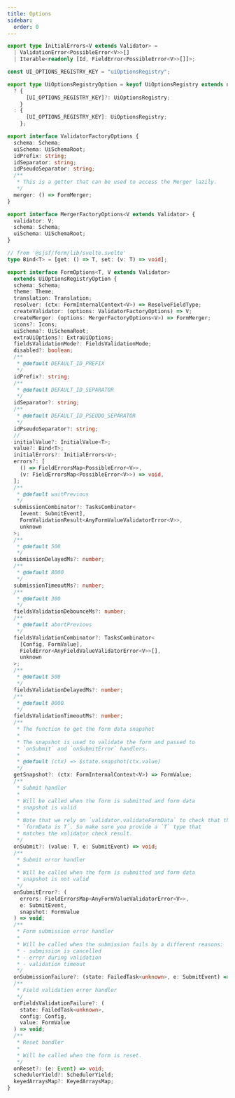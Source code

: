 ```yaml
---
title: Options
sidebar:
  order: 0
---
```


```typescript
export type InitialErrors<V extends Validator> =
  | ValidationError<PossibleError<V>>[]
  | Iterable<readonly [Id, FieldError<PossibleError<V>>[]]>;

const UI_OPTIONS_REGISTRY_KEY = "uiOptionsRegistry";

export type UiOptionsRegistryOption = keyof UiOptionsRegistry extends never
  ? {
      [UI_OPTIONS_REGISTRY_KEY]?: UiOptionsRegistry;
    }
  : {
      [UI_OPTIONS_REGISTRY_KEY]: UiOptionsRegistry;
    };

export interface ValidatorFactoryOptions {
  schema: Schema;
  uiSchema: UiSchemaRoot;
  idPrefix: string;
  idSeparator: string;
  idPseudoSeparator: string;
  /**
   * This is a getter that can be used to access the Merger lazily.
   */
  merger: () => FormMerger;
}

export interface MergerFactoryOptions<V extends Validator> {
  validator: V;
  schema: Schema;
  uiSchema: UiSchemaRoot;
}

// from '@sjsf/form/lib/svelte.svelte'
type Bind<T> = [get: () => T, set: (v: T) => void];

export interface FormOptions<T, V extends Validator>
  extends UiOptionsRegistryOption {
  schema: Schema;
  theme: Theme;
  translation: Translation;
  resolver: (ctx: FormInternalContext<V>) => ResolveFieldType;
  createValidator: (options: ValidatorFactoryOptions) => V;
  createMerger: (options: MergerFactoryOptions<V>) => FormMerger;
  icons?: Icons;
  uiSchema?: UiSchemaRoot;
  extraUiOptions?: ExtraUiOptions;
  fieldsValidationMode?: FieldsValidationMode;
  disabled?: boolean;
  /**
   * @default DEFAULT_ID_PREFIX
   */
  idPrefix?: string;
  /**
   * @default DEFAULT_ID_SEPARATOR
   */
  idSeparator?: string;
  /**
   * @default DEFAULT_ID_PSEUDO_SEPARATOR
   */
  idPseudoSeparator?: string;
  //
  initialValue?: InitialValue<T>;
  value?: Bind<T>;
  initialErrors?: InitialErrors<V>;
  errors?: [
    () => FieldErrorsMap<PossibleError<V>>,
    (v: FieldErrorsMap<PossibleError<V>>) => void,
  ];
  /**
   * @default waitPrevious
   */
  submissionCombinator?: TasksCombinator<
    [event: SubmitEvent],
    FormValidationResult<AnyFormValueValidatorError<V>>,
    unknown
  >;
  /**
   * @default 500
   */
  submissionDelayedMs?: number;
  /**
   * @default 8000
   */
  submissionTimeoutMs?: number;
  /**
   * @default 300
   */
  fieldsValidationDebounceMs?: number;
  /**
   * @default abortPrevious
   */
  fieldsValidationCombinator?: TasksCombinator<
    [Config, FormValue],
    FieldError<AnyFieldValueValidatorError<V>>[],
    unknown
  >;
  /**
   * @default 500
   */
  fieldsValidationDelayedMs?: number;
  /**
   * @default 8000
   */
  fieldsValidationTimeoutMs?: number;
  /**
   * The function to get the form data snapshot
   *
   * The snapshot is used to validate the form and passed to
   * `onSubmit` and `onSubmitError` handlers.
   *
   * @default (ctx) => $state.snapshot(ctx.value)
   */
  getSnapshot?: (ctx: FormInternalContext<V>) => FormValue;
  /**
   * Submit handler
   *
   * Will be called when the form is submitted and form data
   * snapshot is valid
   *
   * Note that we rely on `validator.validateFormData` to check that the
   * `formData is T`. So make sure you provide a `T` type that
   * matches the validator check result.
   */
  onSubmit?: (value: T, e: SubmitEvent) => void;
  /**
   * Submit error handler
   *
   * Will be called when the form is submitted and form data
   * snapshot is not valid
   */
  onSubmitError?: (
    errors: FieldErrorsMap<AnyFormValueValidatorError<V>>,
    e: SubmitEvent,
    snapshot: FormValue
  ) => void;
  /**
   * Form submission error handler
   *
   * Will be called when the submission fails by a different reasons:
   * - submission is cancelled
   * - error during validation
   * - validation timeout
   */
  onSubmissionFailure?: (state: FailedTask<unknown>, e: SubmitEvent) => void;
  /**
   * Field validation error handler
   */
  onFieldsValidationFailure?: (
    state: FailedTask<unknown>,
    config: Config,
    value: FormValue
  ) => void;
  /**
   * Reset handler
   *
   * Will be called when the form is reset.
   */
  onReset?: (e: Event) => void;
  schedulerYield?: SchedulerYield;
  keyedArraysMap?: KeyedArraysMap;
}
```

